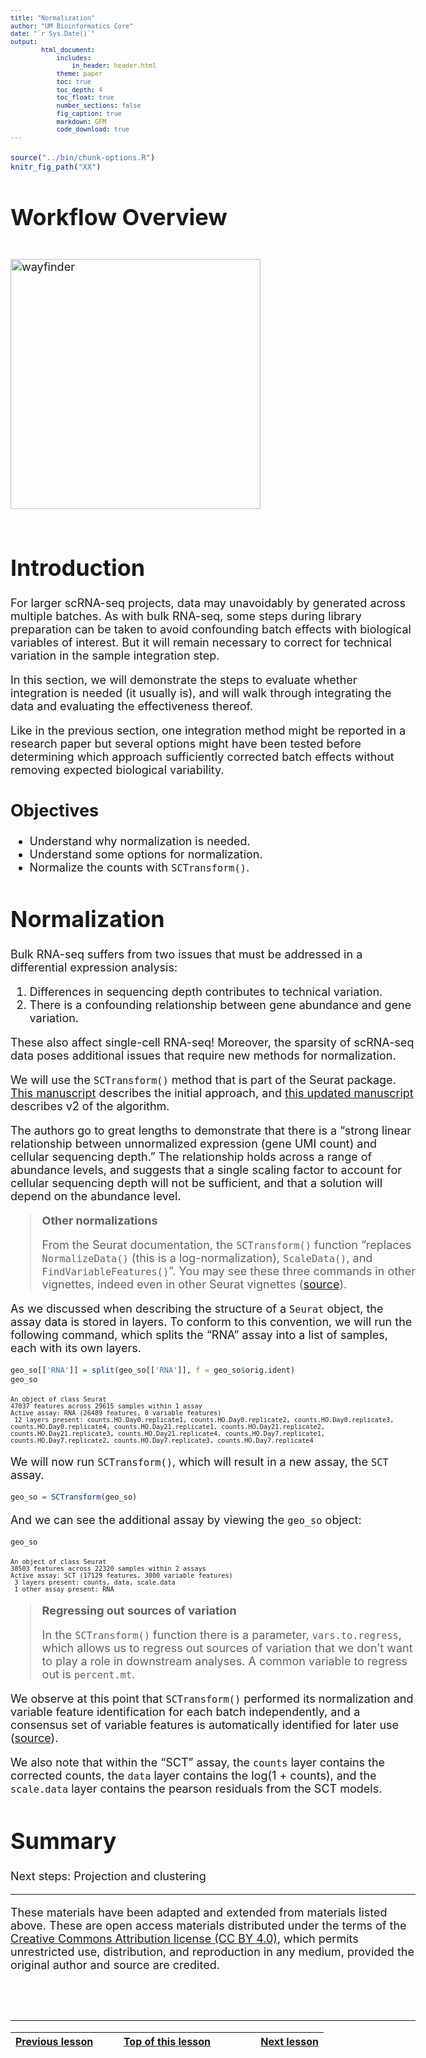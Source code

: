 ```yaml
---
title: "Normalization"
author: "UM Bioinformatics Core"
date: "`r Sys.Date()`"
output:
        html_document:
            includes:
                in_header: header.html
            theme: paper
            toc: true
            toc_depth: 4
            toc_float: true
            number_sections: false
            fig_caption: true
            markdown: GFM
            code_download: true
---
```


<style type="text/css">
body, td {
   font-size: 18px;
}
code.r{
  font-size: 12px;
}
pre {
  font-size: 12px
}
</style>

```r
source("../bin/chunk-options.R")
knitr_fig_path("XX")
```

# Workflow Overview {.unlisted .unnumbered}

<br/>
<img src="images/wayfinder/wayfinder.png" alt="wayfinder" style="height: 400px;"/>
<br/>
<br/> 

# Introduction 

For larger scRNA-seq projects, data may unavoidably by generated across multiple batches. As with bulk RNA-seq, some steps during <!-- add - sample and --> library preparation can be taken to avoid confounding batch effects with biological variables of interest. But it will remain necessary to correct for technical variation in the sample integration step. <!-- More here? --> <!--From DK: For 3' gene expression assays, every sample will inheriantly be a batch (since each sample must be run separately on the Chromium instrument). For methods that allow samples to be multiplexed (like the flex fixed kit), we would expect less sample to sample variablity. However in practice, we observe similar amount of variablity, likely as sample isolation and cell suspension preparation steps are likely to at least some degree of variablity. -->


In this section, we will demonstrate the steps to evaluate whether integration is needed (it usually is), and will walk through integrating the data and evaluating the effectiveness thereof. 

Like in the previous section, one integration method might be reported in a research paper but several options might have been tested before determining which approach sufficiently corrected batch effects without removing expected biological variability.

## Objectives

- Understand why normalization is needed.
- Understand some options for normalization.
- Normalize the counts with `SCTransform()`.

# Normalization

Bulk RNA-seq suffers from two issues that must be addressed in a differential expression analysis:

1. Differences in sequencing depth contributes to technical variation.
2. There is a confounding relationship between gene abundance and gene variation.

These also affect single-cell RNA-seq! Moreover, the sparsity of scRNA-seq data poses additional issues that require new methods for normalization.

We will use the `SCTransform()` method that is part of the Seurat package. [This manuscript](https://genomebiology-biomedcentral-com/articles/10.1186/s13059-021-02584-9) describes the initial approach, and [this updated manuscript](https://link.springer.com/article/10.1186/s13059-021-02584-9) describes v2 of the algorithm.

The authors go to great lengths to demonstrate that there is a "strong linear relationship between unnormalized expression (gene UMI count) and cellular sequencing depth." The relationship holds across a range of abundance levels, and suggests that a single scaling factor to account for cellular sequencing depth will not be sufficient, and that a solution will depend on the abundance level.

> **Other normalizations**
> 
> From the Seurat documentation, the `SCTransform()` function "replaces `NormalizeData()` (this is a log-normalization), `ScaleData()`, and `FindVariableFeatures()`". You may see these three commands in other vignettes, indeed even in other Seurat vignettes ([source](https://satijalab.org/seurat/articles/sctransform_vignette)).

As we discussed when describing the structure of a `Seurat` object, the assay data is stored in layers. To conform to this convention, we will run the following command, which splits the "RNA" assay into a list of samples, each with its own layers.

```r
geo_so[['RNA']] = split(geo_so[['RNA']], f = geo_so$orig.ident)
geo_so
```
~~~
An object of class Seurat 
47037 features across 29615 samples within 1 assay
Active assay: RNA (26489 features, 0 variable features)
 12 layers present: counts.HO.Day0.replicate1, counts.HO.Day0.replicate2, counts.HO.Day0.replicate3, counts.HO.Day0.replicate4, counts.HO.Day21.replicate1, counts.HO.Day21.replicate2, counts.HO.Day21.replicate3, counts.HO.Day21.replicate4, counts.HO.Day7.replicate1, counts.HO.Day7.replicate2, counts.HO.Day7.replicate3, counts.HO.Day7.replicate4
~~~

We will now run `SCTransform()`, which will result in a new assay, the `SCT` assay.

```r
geo_so = SCTransform(geo_so)
```

And we can see the additional assay by viewing the `geo_so` object:

```r
geo_so
```
~~~
An object of class Seurat 
38503 features across 22320 samples within 2 assays 
Active assay: SCT (17129 features, 3000 variable features)
 3 layers present: counts, data, scale.data
 1 other assay present: RNA
~~~

> **Regressing out sources of variation**
> 
> In the `SCTransform()` function there is a parameter, `vars.to.regress`, which allows us to regress out sources of variation that we don't want to play a role in downstream analyses. A common variable to regress out is `percent.mt`.

We observe at this point that `SCTransform()` performed its normalization and variable feature identification for each batch independently, and a consensus set of variable features is automatically identified for later use ([source](https://satijalab.org/seurat/articles/seurat5_integration)).


We also note that within the "SCT" assay, the `counts` layer contains the corrected counts, the `data` layer contains the log(1 + counts), and the `scale.data` layer contains the pearson residuals from the SCT models.


# Summary

Next steps: Projection and clustering


----

These materials have been adapted and extended from materials listed above. These are open access materials distributed under the terms of the [Creative Commons Attribution license (CC BY 4.0)](http://creativecommons.org/licenses/by/4.0/), which permits unrestricted use, distribution, and reproduction in any medium, provided the original author and source are credited.

<br/>
<br/>
<hr/>
| [Previous lesson](02-QCandFiltering.html) | [Top of this lesson](#top) | [Next lesson](PCAandDimReduction.html) |
| :--- | :----: | ---: |




